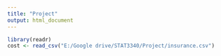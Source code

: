 ```yaml
---
title: "Project"
output: html_document
---
```


```r
library(readr)
cost <- read_csv("E:/Google drive/STAT3340/Project/insurance.csv")
```



